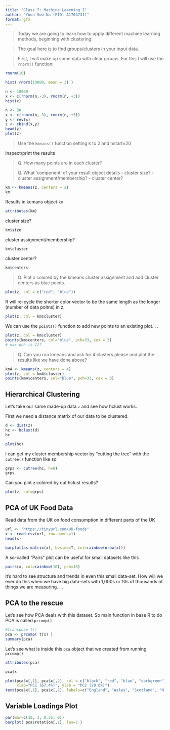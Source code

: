 ```yaml
---
title: "Class 7: Machine Learning I"
author: "Youn Soo Na (PID: A1704731)"
format: gfm
---
```


> Today we are going to learn how to apply different machine learning methods, beginning with clustering:

> The goal here is to find groups/clusters in your input data.

> First, I will make up some data with clear groups. For this I will use the `rnorm()` function:

```r
rnorm(10)
```

```r
hist( rnorm(10000, mean = 3) )
```

```r
n <- 10000
x <- c(rnorm(n,-3), rnorm(n, +3))
hist(x)
```

```r
n <- 30
x <- c(rnorm(n,-3), rnorm(n, +3))
y <- rev(x)
z <- cbind(x,y)
head(z)
plot(z)
```


> Use the `kmeans()` function setting k to 2 and nstart=20

Inspect/print the results

> Q. How many points are in each cluster?

> Q. What 'component' of your result object details
        - cluster size?
        - cluster assignment/membership?
        - cluster center?
        


```r
km <- kmeans(z, centers = 2)
km
```

Results in kemans object `km`
```r
attributes(km)
```

cluster size?

```r
km$size
```

cluster assignment/membership?
```r
km$cluster
```

cluster center?
```r
km$centers
```

> Q. Plot x colored by the kmeans cluster assignment and add cluster centers as blue points.

```r
plot(z, col = c("red", "blue"))
```

R will re-cycle the shorter color vector to be the same length as the longer (number of data poitns) in z. 

```r
plot(z, col = km$cluster)
```

We can use the `points()` function to add new points to an existing plot. . .

```r
plot(z, col = km$cluster)
points(km$centers, col="blue", pch=33, cex = 3)
# max pch is 127
```

> Q. Can you run kmeans and ask for 4 clusters please and plot the results like we have done above?

```r
km4 <- kmeans(z, centers = 4)
plot(z, col = km4$cluster)
points(km4$centers, col="blue", pch=33, cex = 3)
```


## Hierarchical Clustering

Let's take our same made-up data `z` and see how hclust works.

First we need a distance matrix of our data to be clustered.

```r
d <- dist(z)
hc <- hclust(d)
hc
```

```r
plot(hc)
```

I can get my cluster membership vector by "cutting the tree" with the `cutree()` function like so

```r
grps <- cutree(hc, h=8)
grps
```

Can you plot `z` colored by out hclust results?

```r
plot(z, col=grps)
```

## PCA of UK Food Data

Read data from the UK on food consumption in different parts of the UK

```r
url <- "https://tinyurl.com/UK-foods"
x <- read.csv(url, row.names=1)
head(x)
```
```r
barplot(as.matrix(x), beside=T, col=rainbow(nrow(x)))
```

A so-called "Pairs" plot can be useful for small datasets like this

```r
pairs(x, col=rainbow(10), pch=16)
```

It's hard to see structure and trends in even this small data-set. How will we ever do this when we have big data-sets with 1,000s or 10s of thousands of things we are measuring. . .


## PCA to the rescue

Let's see how PCA deals with this dataset. So main function in base R to do PCA is called `prcomp()`

```r
#transpose t()
pca <- prcomp( t(x) )
summary(pca)
```

Let's see what is inside this `pca` object that we created from running `prcomp()`

```r
attributes(pca)
```

```r
pca$x
```

```r
plot(pca$x[,1], pca$x[,2], col = c("black", "red", "blue", "darkgreen"), pch=16,
     xlab="PC1 (67.4%)", ylab = "PC2 (29.0%)")
text(pca$x[,1], pca$x[,2], labels=c("England", "Wales", "Scotland", "N.Ireland"), col=c("black", "red", "blue", "darkgreen"))

```

## Variable Loadings Plot

```r
par(mar=c(10, 3, 0.35, 0))
barplot( pca$rotation[,1], las=2 )
```







